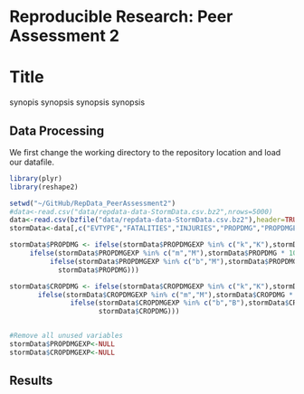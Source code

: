 # Reproducible Research: Peer Assessment 2
# Title

synopis synopsis
synopsis synopsis

## Data Processing
We first change the working directory to the repository location and load our datafile.

```r
library(plyr)
library(reshape2)

setwd("~/GitHub/RepData_PeerAssessment2")
#data<-read.csv("data/repdata-data-StormData.csv.bz2",nrows=5000)
data<-read.csv(bzfile("data/repdata-data-StormData.csv.bz2"),header=TRUE, nrows=5000)
stormData<-data[,c("EVTYPE","FATALITIES","INJURIES","PROPDMG","PROPDMGEXP","CROPDMG","CROPDMGEXP")]

stormData$PROPDMG <- ifelse(stormData$PROPDMGEXP %in% c("k","K"),stormData$PROPDMG * 1000,    
     ifelse(stormData$PROPDMGEXP %in% c("m","M"),stormData$PROPDMG * 1000000,
          ifelse(stormData$PROPDMGEXP %in% c("b","M"),stormData$PROPDMG * 1000000000,  
            stormData$PROPDMG))) 

stormData$CROPDMG <- ifelse(stormData$CROPDMGEXP %in% c("k","K"),stormData$CROPDMG * 1000,
       ifelse(stormData$CROPDMGEXP %in% c("m","M"),stormData$CROPDMG * 1000000,
               ifelse(stormData$CROPDMGEXP %in% c("b","B"),stormData$CROPDMG * 1000000000,
                      stormData$CROPDMG)))


#Remove all unused variables
stormData$PROPDMGEXP<-NULL
stormData$CROPDMGEXP<-NULL

```

## Results
